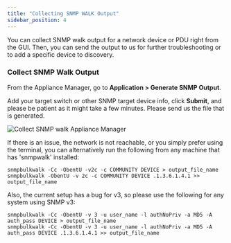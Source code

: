 ```yaml
---
title: "Collecting SNMP WALK Output"
sidebar_position: 4
---
```


You can collect SNMP walk output for a network device or PDU right from the GUI. Then, you can send the output to us for further troubleshooting or to add a specific device to discovery.

### Collect SNMP Walk Output

From the Appliance Manager, go to **Application > Generate SNMP Output**.

Add your target switch or other SNMP target device info, click **Submit**, and please be patient as it might take a few minutes. Please send us the file that is generated.

![Collect SNMP walk Appliance Manager](/assets/images/collecting-snmpwalk-output-for-troubleshooting/generate-snmp-output-options.png)

If there is an issue, the network is not reachable, or you simply prefer using the terminal, you can alternatively run the following from any machine that has 'snmpwalk' installed:

```
snmpbulkwalk -Cc -ObentU -v2c -c COMMUNITY DEVICE > output_file_name
snmpbulkwalk -ObentU -v 2c -c COMMUNITY DEVICE .1.3.6.1.4.1 >> output_file_name
```

Also, the current setup has a bug for v3, so please use the following for any system using SNMP v3:

```
snmpbulkwalk -Cc -ObentU -v 3 -u user_name -l authNoPriv -a MD5 -A auth_pass DEVICE > output_file_name
snmpbulkwalk -Cc -ObentU -v 3 -u user_name -l authNoPriv -a MD5 -A auth_pass DEVICE .1.3.6.1.4.1 >> output_file_name
```
